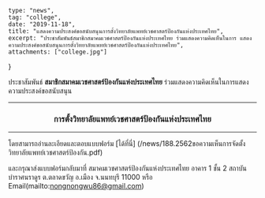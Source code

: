 	type: "news",
	tag: "college",
	date: "2019-11-18",
	title: "แสดงความประสงค์ขอสนับสนุนการตั้งวิทยาลัยแพทย์เวชศาสตร์ป้องกันแห่งประเทศไทย",
	excerpt: "ประชาสัมพันธ์สมาชิกสมาคมเวชศาสตร์ป้องกันแห่งประเทศไทย ร่วมแสดงความคิดเห็นในการ แสดงความประสงค์ขอสนับสนุนการตั้งวิทยาลัยแพทย์เวชศาสตร์ป้องกันแห่งประเทศไทย",
	attachments: ["college.jpg"]
}

ประชาสัมพันธ์ **สมาชิกสมาคมเวชศาสตร์ป้องกันแห่งประเทศไทย** ร่วมแสดงความคิดเห็นในการแสดงความประสงค์ขอสนับสนุน

---

<center><h3> การตั้งวิทยาลัยแพทย์เวชศาสตร์ป้องกันแห่งประเทศไทย  </h3></center>

---

โดยสามารถอ่านละเอียดและตอบแบบฟอร์ม  [ได้ที่นี่] (/news/188.2562ขอความเห็นการจัดตั้งวิทยาลัยแพทย์เวชศาสตร์ป้องกัน.pdf)

และกรุณาส่งแบบฟอร์มกลับมาที่ สมาคมเวชศาสตร์ป้องกันแห่งประเทศไทย   อาคาร 1 ชั้น 2 สถาบันบำราศนราดูร  ต.ตลาดขวัญ อ.เมือง จ.นนทบุรี 11000 หรือ Email(mailto:nongnongwu86@gmail.com)